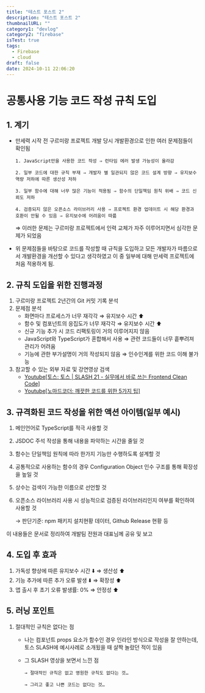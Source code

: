 ```yaml
---
title: "테스트 포스트 2"
description: "테스트 포스트 2"
thumbnailURL: ""
category1: "devlog"
category2: "firebase"
isTest: true
tags:
  - Firebase
  - cloud
draft: false
date: 2024-10-11 22:06:20
---
```


# 공통사용 기능 코드 작성 규칙 도입

## 1. 계기

- 만세력 시작 전 구르미랑 프로젝트 개발 당시 개발환경으로 인한 여러 문제점들이 확인됨
  <aside>

      1. JavaScript만을 사용한 코드 작성 ⇒ 런타임 에러 발생 가능성이 올라감 

      2. 일부 코드에 대한 규칙 부재 ⇒ 개발자 별 일관되지 않은 코드 설계 방향 ⇒ 유지보수 역량 저하에 따른 생산성 저하 

      3. 일부 함수에 대해 너무 많은 기능이 적용됨 ⇒ 함수의 단일책임 원칙 위배 ⇒ 코드 신뢰도 저하 

      4. 검증되지 않은 오픈소스 라이브러리 사용 ⇒ 프로젝트 환경 업데이트 시 해당 환경과 호환이 안될 수 있음 ⇒ 유지보수에 어려움이 따륾

  </aside>
  ⇒ 이러한 문제는 구르미랑 프로젝트에서 인력 교체가 자주 이루어지면서 심각한 문제가
  되었음
- 위 문제점들을 바탕으로 코드를 작성할 때 규칙을 도입하고 모든 개발자가 따름으로서 개발환경을 개선할 수 있다고 생각하였고 이 중 일부에 대해 만세력 프로젝트에 처음 적용하게 됨.

## 2. 규칙 도입을 위한 진행과정

1. 구르미랑 프로젝트 2년간의 Git 커밋 기록 분석
2. 문제점 분석
   - 화면마다 프로세스가 너무 재각각 ⇒ 유지보수 시간 ⬆️
   - 함수 및 컴포넌트의 응집도가 너무 재각각 ⇒ 유지보수 시간 ⬆️
   - 신규 기능 추가 시 코드 리팩토링이 거의 이루어지지 않음
   - JavaScript와 TypeScript가 혼합해서 사용 ⇒ 관련 코드들이 너무 흩뿌려져 관리가 어려움
   - 기능에 관한 부가설명이 거의 작성되지 않음 ⇒ 인수인계를 위한 코드 이해 불가능
3. 참고할 수 있는 외부 자료 및 강연영상 검색
   - [Youtube[토스: 토스 | SLASH 21 - 실무에서 바로 쓰는 Frontend Clean Code]](https://youtu.be/edWbHp_k_9Y?si=dGEAWAnQ5_oiY7qt)
   - [Youtube[노마드코더: 깨끗한 코드를 위한 5가지 팁]](https://youtu.be/edWbHp_k_9Y?si=dGEAWAnQ5_oiY7qt)

## 3. 규격화된 코드 작성을 위한 액션 아이템(일부 예시)

<aside>

1. 메인언어로 TypeScript를 적극 사용할 것
2. JSDOC 주석 작성을 통해 내용을 파악하는 시간을 줄일 것
3. 함수는 단일책임 원칙에 따라 한가지 기능만 수행하도록 설계할 것
4. 공통적으로 사용하는 함수의 경우 Configuration Object 인수 구조를 통해 확장성을 높일 것
5. 상수는 검색이 가능한 이름으로 선언할 것
6. 오픈소스 라이브러리 사용 시 성능적으로 검증된 라이브러리인지 여부를 확인하여 사용할 것

   → 판단기준: npm 패키지 설치현황 데이터, Github Release 현황 등

</aside>

<aside>
이 내용들은 문서로 정리하여 개발팀 전원과 대표님께 공유 및 보고
</aside>

## 4. 도입 후 효과

1. 가독성 향상에 따른 유지보수 시간 ⬇️ ⇒ 생산성 ⬆️
2. 기능 추가에 따른 추가 오류 발생 ⬇️ ⇒ 확장성 ⬆️
3. 앱 출시 후 초기 오류 발생률: 0% ⇒ 안정성 ⬆️

## 5. 러닝 포인트

1. 절대적인 규칙은 없다는 점

    <aside>

      - 나는 컴포넌트 props 요소가 함수인 경우 인라인 방식으로 작성을 잘 안하는데, 토스 SLASH에 예시사례로 소개됬을 때 살짝 놀랐던 적이 있음

      - 그 SLASH 영상을 보면서 느낀 점
      
            → 절대적인 규칙은 없고 영원한 규칙도 없다는 것…

            → 그리고 좋고 나쁜 코드는 없다는 것…
    
    </aside>
